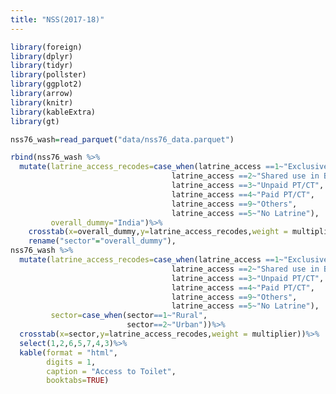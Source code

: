 ```yaml
---
title: "NSS(2017-18)"
---
```


```r
library(foreign)
library(dplyr)
library(tidyr)
library(pollster)
library(ggplot2)
library(arrow)
library(knitr)
library(kableExtra)
library(gt)
```

```r
nss76_wash=read_parquet("data/nss76_data.parquet")
```

```r
rbind(nss76_wash %>%
  mutate(latrine_access_recodes=case_when(latrine_access ==1~"Exclusive for Household",
                                    latrine_access ==2~"Shared use in Building",
                                    latrine_access ==3~"Unpaid PT/CT",
                                    latrine_access ==4~"Paid PT/CT",
                                    latrine_access ==9~"Others",
                                    latrine_access ==5~"No Latrine"),
         overall_dummy="India")%>%
    crosstab(x=overall_dummy,y=latrine_access_recodes,weight = multiplier)%>%
    rename("sector"="overall_dummy"),
nss76_wash %>%
  mutate(latrine_access_recodes=case_when(latrine_access ==1~"Exclusive for Household",
                                    latrine_access ==2~"Shared use in Building",
                                    latrine_access ==3~"Unpaid PT/CT",
                                    latrine_access ==4~"Paid PT/CT",
                                    latrine_access ==9~"Others",
                                    latrine_access ==5~"No Latrine"),
         sector=case_when(sector==1~"Rural",
                          sector==2~"Urban"))%>%
  crosstab(x=sector,y=latrine_access_recodes,weight = multiplier))%>%
  select(1,2,6,5,7,4,3)%>%
  kable(format = "html",
        digits = 1,
        caption = "Access to Toilet",
        booktabs=TRUE)
```
